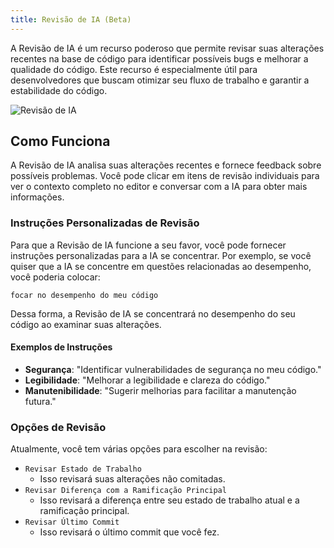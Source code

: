 ```yaml
---
title: Revisão de IA (Beta)
---
```


A Revisão de IA é um recurso poderoso que permite revisar suas alterações recentes na base de código para identificar possíveis bugs e melhorar a qualidade do código. Este recurso é especialmente útil para desenvolvedores que buscam otimizar seu fluxo de trabalho e garantir a estabilidade do código.

<Frame>
  <img src="/images/advanced/review.png" alt="Revisão de IA" />
</Frame>

## Como Funciona

A Revisão de IA analisa suas alterações recentes e fornece feedback sobre possíveis problemas. Você pode clicar em itens de revisão individuais para ver o contexto completo no editor e conversar com a IA para obter mais informações.

### Instruções Personalizadas de Revisão

Para que a Revisão de IA funcione a seu favor, você pode fornecer instruções personalizadas para a IA se concentrar. Por exemplo, se você quiser que a IA se concentre em questões relacionadas ao desempenho, você poderia colocar:

```
focar no desempenho do meu código
```

Dessa forma, a Revisão de IA se concentrará no desempenho do seu código ao examinar suas alterações.

#### Exemplos de Instruções

- **Segurança**: "Identificar vulnerabilidades de segurança no meu código."
- **Legibilidade**: "Melhorar a legibilidade e clareza do código."
- **Manutenibilidade**: "Sugerir melhorias para facilitar a manutenção futura."

### Opções de Revisão

Atualmente, você tem várias opções para escolher na revisão:

- `Revisar Estado de Trabalho`
  - Isso revisará suas alterações não comitadas.
- `Revisar Diferença com a Ramificação Principal`
  - Isso revisará a diferença entre seu estado de trabalho atual e a ramificação principal.
- `Revisar Último Commit`
  - Isso revisará o último commit que você fez.
